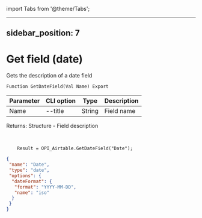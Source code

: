 ﻿import Tabs from '@theme/Tabs';

---
sidebar_position: 7
---

# Get field (date)
 Gets the description of a date field



`Function GetDateField(Val Name) Export`

  | Parameter | CLI option | Type | Description |
  |-|-|-|-|
  | Name | --title | String | Field name |

  
  Returns:  Structure - Field description

<br/>




```bsl title="Code example"
    Result = OPI_Airtable.GetDateField("Date");
```
 



```json title="Result"
{
 "name": "Date",
 "type": "date",
 "options": {
  "dateFormat": {
   "format": "YYYY-MM-DD",
   "name": "iso"
  }
 }
}
```
